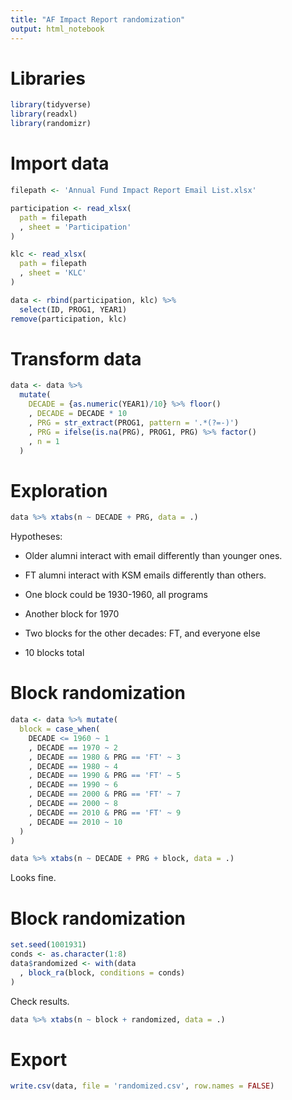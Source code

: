 ```yaml
---
title: "AF Impact Report randomization"
output: html_notebook
---
```


# Libraries

```r
library(tidyverse)
library(readxl)
library(randomizr)
```


# Import data

```r
filepath <- 'Annual Fund Impact Report Email List.xlsx'

participation <- read_xlsx(
  path = filepath
  , sheet = 'Participation'
)

klc <- read_xlsx(
  path = filepath
  , sheet = 'KLC'
)

data <- rbind(participation, klc) %>%
  select(ID, PROG1, YEAR1)
remove(participation, klc)
```

# Transform data

```r
data <- data %>%
  mutate(
    DECADE = {as.numeric(YEAR1)/10} %>% floor()
    , DECADE = DECADE * 10
    , PRG = str_extract(PROG1, pattern = '.*(?=-)')
    , PRG = ifelse(is.na(PRG), PROG1, PRG) %>% factor()
    , n = 1
  )
```

# Exploration

```r
data %>% xtabs(n ~ DECADE + PRG, data = .)
```

Hypotheses:

  * Older alumni interact with email differently than younger ones.
  * FT alumni interact with KSM emails differently than others.

  - One block could be 1930-1960, all programs
  - Another block for 1970
  - Two blocks for the other decades: FT, and everyone else
  - 10 blocks total

# Block randomization

```r
data <- data %>% mutate(
  block = case_when(
    DECADE <= 1960 ~ 1
    , DECADE == 1970 ~ 2
    , DECADE == 1980 & PRG == 'FT' ~ 3
    , DECADE == 1980 ~ 4
    , DECADE == 1990 & PRG == 'FT' ~ 5
    , DECADE == 1990 ~ 6
    , DECADE == 2000 & PRG == 'FT' ~ 7
    , DECADE == 2000 ~ 8
    , DECADE == 2010 & PRG == 'FT' ~ 9
    , DECADE == 2010 ~ 10
  )
)
```

```r
data %>% xtabs(n ~ DECADE + PRG + block, data = .)
```

Looks fine.

# Block randomization

```r
set.seed(1001931)
conds <- as.character(1:8)
data$randomized <- with(data
  , block_ra(block, conditions = conds)
)
```

Check results.

```r
data %>% xtabs(n ~ block + randomized, data = .)
```

# Export

```r
write.csv(data, file = 'randomized.csv', row.names = FALSE)
```

